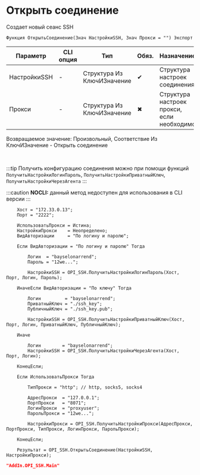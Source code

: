 ﻿---
sidebar_position: 1
description: Открыть соединение  и другие функции для работы с SSH в Открытом пакете интеграций - бесплатной open-source библиотеке интеграций для 1С:Предприятие 8, OneScript и CLI
keywords: [1C, 1С, 1С:Предприятие, 1С:Предприятие 8.3, API, Интеграция, Сервисы, Обмен, OneScript, CLI, SSH]
---


# Открыть соединение 
 Создает новый сеанс SSH



`Функция ОткрытьСоединение(Знач НастройкиSSH, Знач Прокси = "") Экспорт`

  | Параметр | CLI опция | Тип | Обяз. | Назначение |
  |-|-|-|-|-|
  | НастройкиSSH | - | Структура Из КлючИЗначение | &#x2714; | Структура настроек соединения |
  | Прокси | - | Структура Из КлючИЗначение | &#x2716; | Структура настроек прокси, если необходимо |

  
  Возвращаемое значение:   Произвольный, Соответствие Из КлючИЗначение -  Открыть соединение

<br/>

:::tip
Получить конфигурацию соединения можно при помощи функций `ПолучитьНастройкиЛогинПароль`, `ПолучитьНастройкиПриватныйКлюч`, `ПолучитьНастройкиЧерезАгента`
:::

:::caution
**NOCLI:** данный метод недоступен для использования в CLI версии
:::
<br/>


```bsl title="Пример использования для 1С:Предприятие/OneScript"
    Хост = "172.33.0.13";
    Порт = "2222";

    ИспользоватьПрокси = Истина;
    НастройкиПрокси    = Неопределено;
    ВидАвторизации     = "По логину и паролю";

    Если ВидАвторизации = "По логину и паролю" Тогда

        Логин  = "bayselonarrend";
        Пароль = "12we...";

        НастройкиSSH = OPI_SSH.ПолучитьНастройкиЛогинПароль(Хост, Порт, Логин, Пароль);

    ИначеЕсли ВидАвторизации = "По ключу" Тогда

        Логин         = "bayselonarrend";
        ПриватныйКлюч = "./ssh_key";
        ПубличныйКлюч = "./ssh_key.pub";

        НастройкиSSH = OPI_SSH.ПолучитьНастройкиПриватныйКлюч(Хост, Порт, Логин, ПриватныйКлюч, ПубличныйКлюч);

    Иначе

        Логин        = "bayselonarrend";
        НастройкиSSH = OPI_SSH.ПолучитьНастройкиЧерезАгента(Хост, Порт, Логин);

    КонецЕсли;

    Если ИспользоватьПрокси Тогда

        ТипПрокси = "http"; // http, socks5, socks4

        АдресПрокси  = "127.0.0.1";
        ПортПрокси   = "8071";
        ЛогинПрокси  = "proxyuser";
        ПарольПрокси = "12we...";

        НастройкиПрокси = OPI_SSH.ПолучитьНастройкиПрокси(АдресПрокси, ПортПрокси, ТипПрокси, ЛогинПрокси, ПарольПрокси);

    КонецЕсли;

    Результат = OPI_SSH.ОткрытьСоединение(НастройкиSSH, НастройкиПрокси);
```
    



```json title="Результат"
"AddIn.OPI_SSH.Main"
```
